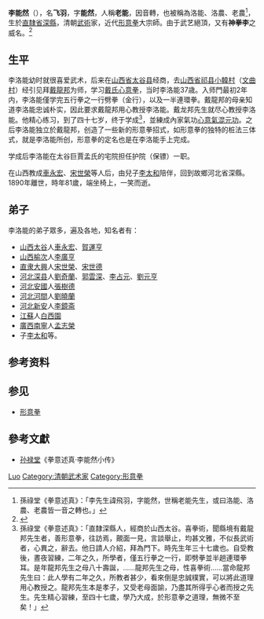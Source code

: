 {{refimprove|time=2019-07-31T11:08:04+00:00}}
'''李能然'''（{{bd|1788年||1876年||}}），名'''飞羽'''，字'''能然'''，人稱'''老能'''，因音轉，也被稱為洛能、洛農、老農<ref>孫祿堂《拳意述真》：「李先生諱飛羽，字能然，世稱老能先生，或曰洛能、洛農、老農皆一音之轉也。」</ref>，生於[[直隶省|直隸省]][[深县|深縣]]，清朝[[武術|武術]]家，近代[[形意拳|形意拳]]大宗師。由于武艺絕頂，又有'''神拳李'''之威名。<ref>{{Cite web|title=海淀区文化馆|url=http://www.hdqwhg.com/cultural/366/5|accessdate=2019-08-22|work=www.hdqwhg.com|archive-url=https://web.archive.org/web/20190822103053/http://www.hdqwhg.com/cultural/366/5|archive-date=2019-08-22|dead-url=yes}}</ref>

== 生平 ==
李洛能幼时就很喜爱武术，后来在[[山西省|山西省]][[太谷县|太谷县]]经商，去[[山西省|山西省]][[祁县|祁县]][[小韓村|小韓村]]（[[文曲村|文曲村]]）经引见拜[[戴龍邦|戴龍邦]]为师，学习[[戴氏心意拳|戴氏心意拳]]，当时李洛能37歳。入师門最初2年内，李洛能僅学完五行拳之一行劈拳（金行），以及一半連環拳。戴龍邦的母亲知道李洛能忠诚朴实，因此要求戴龍邦用心教授李洛能。戴龙邦先生就尽心教授李洛能。他精心练习，到了四十七岁，终于学成<ref>孫祿堂《拳意述真》：「直隸深縣人，經商於山西太谷。喜拳術，聞縣境有戴龍邦先生者，善形意拳，往訪焉，覿面一見，言談舉止，均甚文雅，不似長武術者，心異之，辭去。他日請人介紹，拜為門下。時先生年三十七歲也。自受教後，晝夜習練，二年之久，所學者，僅五行拳之一行，即劈拳並半趟連環拳耳。是年龍邦先生之母八十壽誕，……龍邦先生之母，性喜拳術……當命龍邦先生曰：此人學有二年之久，所教者甚少，看來倒是忠誠樸實，可以將此道理用心教授之。龍邦先生本是孝子，又受老母面諭，乃盡其所得乎心者而授之先生。先生精心習練，至四十七歲，學乃大成，於形意拳之道理，無微不至矣！」</ref>，並練成內家氣功[[心意氣混元功|心意氣混元功]]。之后李洛能独立於戴龍邦，创造了一些新的形意拳招式，如形意拳的独特的桩法三体式，就是李洛能所创，形意拳的定名也是在李洛能手上完成。

学成后李洛能在太谷巨賈孟氏的宅院担任护院（保镖）一职。

在山西教成[[車永宏|車永宏]]、[[宋世榮|宋世榮]]等人后，由兒子[[李太和|李太和]]陪伴，回到故鄉河北省深縣。1890年離世，時年81歲，端坐椅上，一笑而逝。

== 弟子 ==
李洛能的弟子眾多，遍及各地，知名者有：
* [[山西|山西]][[太谷|太谷]]人[[車永宏|車永宏]]、[[賀運亨|賀運亨]]
* [[山西|山西]][[榆次|榆次]]人[[李廣亨|李廣亨]]
* [[直隶省|直隶]][[大兴县_(金朝)|大興]]人[[宋世榮|宋世榮]]、[[宋世德|宋世德]]
* [[河北|河北]][[深县|深县]]人[[劉奇蘭|劉奇蘭]]、[[郭雲深|郭雲深]]、[[李占元|李占元]]、[[劉元亨|劉元亨]]
* [[河北|河北]][[安国市|安國]]人[[張樹德|張樹德]]
* [[河北|河北]][[河間|河間]]人[[劉曉蘭|劉曉蘭]]
* [[河北|河北]][[新安|新安]]人[[李鏡斋|李鏡斋]]
* [[江蘇|江蘇]]人[[白西園|白西園]]
* [[廣西省_(清朝)|廣西]][[南寧|南寧]]人[[孟志榮|孟志榮]]
* 子[[李太和|李太和]]等。

== 参考资料 ==
{{reflist}}

== 参见 ==
* [[形意拳|形意拳]]

== 參考文獻 ==
* [[孙禄堂|孙禄堂]]《拳意述真·李能然小传》

{{Authority control}}
{{DEFAULTSORT:Li李}}
[[Category:李姓|Luo]]
[[Category:清朝武术家|Category:清朝武术家]]
[[Category:形意拳|Category:形意拳]]